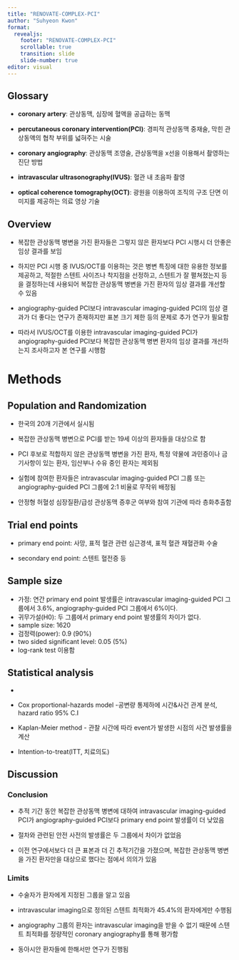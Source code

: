 ```yaml
---
title: "RENOVATE-COMPLEX-PCI"
author: "Suhyeon Kwon"
format: 
  revealjs:
    footer: "RENOVATE-COMPLEX-PCI"
    scrollable: true
    transition: slide
    slide-number: true
editor: visual
---
```


## Glossary

-   **coronary artery**: 관상동맥, 심장에 혈액을 공급하는 동맥

-   **percutaneous coronary intervention(PCI)**: 경피적 관상동맥 중재술, 막힌 관상동액의 협착 부위를 넓혀주는 시술

-   **coronary angiography**: 관상동맥 조영술, 관상동맥을 x선을 이용해서 촬영하는 진단 방법

-   **intravascular ultrasonography(IVUS)**: 혈관 내 초음파 촬영

-   **optical coherence tomography(OCT)**: 광원을 이용하여 조직의 구조 단면 이미지를 제공하는 의료 영상 기술

## Overview

-   복잡한 관상동맥 병변을 가진 환자들은 그렇지 않은 환자보다 PCI 시행시 더 안좋은 임상 결과를 보임

-   하지만 PCI 시행 중 IVUS/OCT를 이용하는 것은 병변 특징에 대한 유용한 정보를 제공하고, 적절한 스텐트 사이즈나 착지점을 선정하고, 스텐트가 잘 펼쳐졌는지 등을 결정하는데 사용되어 복잡한 관상동맥 병변을 가진 환자의 임상 결과를 개선할 수 있음

-   angiography-guided PCI보다 intravascular imaging-guided PCI의 임상 결과가 더 좋다는 연구가 존재하지만 표본 크기 제한 등의 문제로 추가 연구가 필요함

-   따라서 IVUS/OCT를 이용한 intravascular imaging-guided PCI가 angiography-guided PCI보다 복잡한 관상동맥 병변 환자의 임상 결과를 개선하는지 조사하고자 본 연구를 시행함

# Methods

## Population and Randomization

-   한국의 20개 기관에서 실시됨

-   복잡한 관상동맥 병변으로 PCI를 받는 19세 이상의 환자들을 대상으로 함

-   PCI 후보로 적합하지 않은 관상동맥 병변을 가진 환자, 특정 약물에 과민증이나 금기사항이 있는 환자, 임산부나 수유 중인 환자는 제외됨

-   실험에 참여한 환자들은 intravascular imaging-guided PCI 그룹 또는 angiography-guided PCI 그룹에 2:1 비율로 무작위 배정됨

-   안정형 허혈성 심장질환/급성 관상동맥 증후군 여부와 참여 기관에 따라 층화추출함

## Trial end points

-   primary end point: 사망, 표적 혈관 관련 심근경색, 표적 혈관 재혈관화 수술

-   secondary end point: 스텐트 혈전증 등

## Sample size

-   가정: 연간 primary end point 발생률은 intravascular imaging-guided PCI 그룹에서 3.6%, angiography-guided PCI 그룹에서 6%이다.
-   귀무가설(H0): 두 그룹에서 primary end point 발생률의 차이가 없다.
-   sample size: 1620
-   검정력(power): 0.9 (90%)
-   two sided significant level: 0.05 (5%)
-   log-rank test 이용함

## Statistical analysis

-   

-   Cox proportional-hazards model -공변량 통제하에 시간&사건 관계 분석, hazard ratio 95% C.I

-   Kaplan-Meier method - 관찰 시간에 따라 event가 발생한 시점의 사건 발생률을 계산

-   Intention-to-treat(ITT, 치료의도)

## Discussion

::: panel-tabset
### Conclusion

-   추적 기간 동안 복잡한 관상동맥 병변에 대하여 intravascular imaging-guided PCI가 angiography-guided PCI보다 primary end point 발생률이 더 낮았음

-   절차와 관련된 안전 사전의 발생률은 두 그룹에서 차이가 없었음

-   이전 연구에서보다 더 큰 표본과 더 긴 추적기간을 가졌으며, 복잡한 관상동맥 병변을 가진 환자만을 대상으로 했다는 점에서 의의가 있음

### Limits

-   수술자가 환자에게 지정된 그룹을 알고 있음

-   intravascular imaging으로 정의된 스텐트 최적화가 45.4%의 환자에게만 수행됨

-   angiography 그룹의 환자는 intravascular imaging을 받을 수 없기 때문에 스텐트 최적화를 정량적인 coronary angiography를 통해 평가함

-   동아시안 환자들에 한해서만 연구가 진행됨
:::
